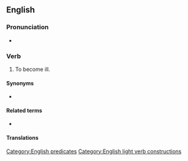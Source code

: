 ==English==

===Pronunciation===
* {{audio|en|En-au-take ill.ogg|Audio (AU)}}

===Verb===
{{en-verb|take<,,took,taken> ill}}

# {{lb|en|intransitive|idiomatic}} To become ill.

====Synonyms====
* {{l|en|take sick}}

====Related terms====
* {{l|en|be taken ill}}

====Translations====
{{trans-see|to become ill|take sick}}

[[Category:English predicates]]
[[Category:English light verb constructions]]